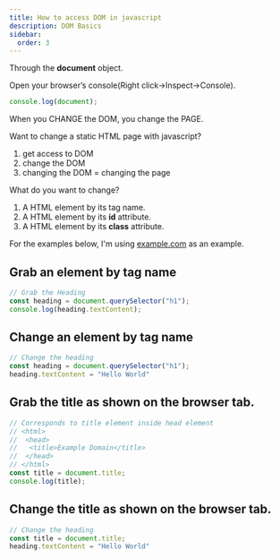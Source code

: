 ```yaml
---
title: How to access DOM in javascript
description: DOM Basics
sidebar:
  order: 3
---
```


Through the **document** object.

Open your browser’s console(Right click->Inspect->Console).

```js
console.log(document);
```


<Aside>
When you CHANGE the DOM, you change the PAGE. 

Want to change a static HTML page with javascript?

1. get access to DOM
2. change the DOM
3. changing the DOM = changing the page

What do you want to change?
1. A HTML element by its tag name.
2. A HTML element by its **id** attribute.
3. A HTML element by its **class** attribute.
</Aside>

For the examples below, I'm using <a target="_blank" href="https://example.com">example.com</a> as an example.
## Grab an element by tag name

```js title="grab.js"
// Grab the Heading
const heading = document.querySelector("h1");
console.log(heading.textContent);
```

## Change an element by tag name

```js title="change.js"
// Change the heading
const heading = document.querySelector("h1");
heading.textContent = "Hello World"
```

## Grab the title as shown on the browser tab.

```js title="title.js"
// Corresponds to title element inside head element 
// <html>
//  <head>
//   <title>Example Domain</title>
//  </head>
// </html>
const title = document.title;
console.log(title);
```

## Change the title as shown on the browser tab.
```js title="set_title.js"
// Change the heading
const title = document.title;
heading.textContent = "Hello World"
```



